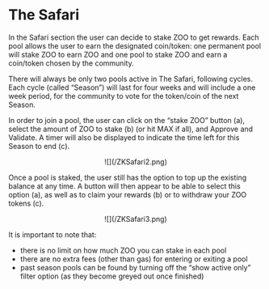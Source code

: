 # The Safari

In the Safari section the user can decide to stake ZOO to get rewards. Each pool allows the user to earn the designated coin/token: one permanent pool will stake ZOO to earn ZOO and one pool to stake ZOO and earn a coin/token chosen by the community.

There will always be only two pools active in The Safari, following cycles. Each cycle (called “Season”) will last for four weeks and will include a one week period, for the community to vote for the token/coin of the next Season.

In order to join a pool, the user can click on the “stake ZOO” button (a), select the amount of ZOO to stake (b) (or hit MAX if all), and Approve and Validate. A timer will also be displayed to indicate the time left for this Season to end (c).

<center style={{marginTop:10}}>
![](/ZKSafari2.png)
</center>

Once a pool is staked, the user still has the option to top up the existing balance at any time. A button will then appear to be able to select this option (a), as well as to claim your rewards (b) or to withdraw your ZOO tokens (c).

<center style={{marginTop:10}}>
![](/ZKSafari3.png)
</center>

It is important to note that:
*   there is no limit on how much ZOO you can stake in each pool
*   there are no extra fees (other than gas) for entering or exiting a pool
*   past season pools can be found by turning off the “show active only” filter option (as they become greyed out once finished)

